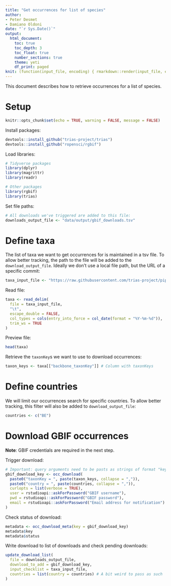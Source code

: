 ```yaml
---
title: "Get occurrences for list of species"
author:
- Peter Desmet
- Damiano Oldoni
date: "`r Sys.Date()`"
output:
  html_document:
    toc: true
    toc_depth: 3
    toc_float: true
    number_sections: true
    theme: yeti
    df_print: paged
knit: (function(input_file, encoding) { rmarkdown::render(input_file, encoding = encoding, output_file = paste0("../docs/",sub(".Rmd", ".html", basename(input_file))))})
---
```


This document describes how to retrieve occurrences for a list of species.

# Setup

```r
knitr::opts_chunk$set(echo = TRUE, warning = FALSE, message = FALSE)
```

Install packages:

```r
devtools::install_github("trias-project/trias")
devtools::install_github("ropensci/rgbif")
```

Load libraries:

```r
# Tidyverse packages
library(dplyr)
library(magrittr)
library(readr)

# Other packages
library(rgbif)
library(trias)
```

Set file paths:

```r
# All downloads we've triggered are added to this file:
downloads_output_file <- "data/output/gbif_downloads.tsv"
```

# Define taxa

The list of taxa we want to get occurrences for is maintained in a tsv file. To allow better tracking, the path to the file will be added to the `download_output_file`. Ideally we don't use a local file path, but the URL of a specific commit:

```r
taxa_input_file <- "https://raw.githubusercontent.com/trias-project/pipeline/642fc791c56750e3a7b25b0ba9efa9d30d5736b4/data/input/modelling_species.tsv"
```

Read file:

```r
taxa <- read_delim(
  file = taxa_input_file, 
  "\t",
  escape_double = FALSE, 
  col_types = cols(entry_into_force = col_date(format = "%Y-%m-%d")), 
  trim_ws = TRUE
)
```

Preview file:

```r
head(taxa)
```

Retrieve the `taxonKey`s we want to use to download occurrences:

```r
taxon_keys <- taxa[["backbone_taxonKey"]] # Column with taxonKeys
```

# Define countries

We will limit our occurrences search for specific countries. To allow better tracking, this filter will also be added to `download_output_file`:

```r
countries <- c("BE")
```

# Download GBIF occurrences

**Note**: GBIF credentials are required in the next step.

Trigger download:

```r
# Important: query arguments need to be pasts as strings of format "key = value""
gbif_download_key <- occ_download(
  paste0("taxonKey = ", paste(taxon_keys, collapse = ",")), 
  paste0("country = ", paste(countries, collapse = ",")),
  curlopts = list(verbose = TRUE),
  user = rstudioapi::askForPassword("GBIF username"),
  pwd = rstudioapi::askForPassword("GBIF password"),
  email = rstudioapi::askForPassword("Email address for notification")
)
```

Check status of download:

```r
metadata <- occ_download_meta(key = gbif_download_key)
metadata$key
metadata$status
```

Write download to list of downloads and check pending downloads:

```r
update_download_list(
  file = downloads_output_file, 
  download_to_add = gbif_download_key, 
  input_checklist = taxa_input_file, 
  countries = list(country = countries) # A bit weird to pass as such
)
```
